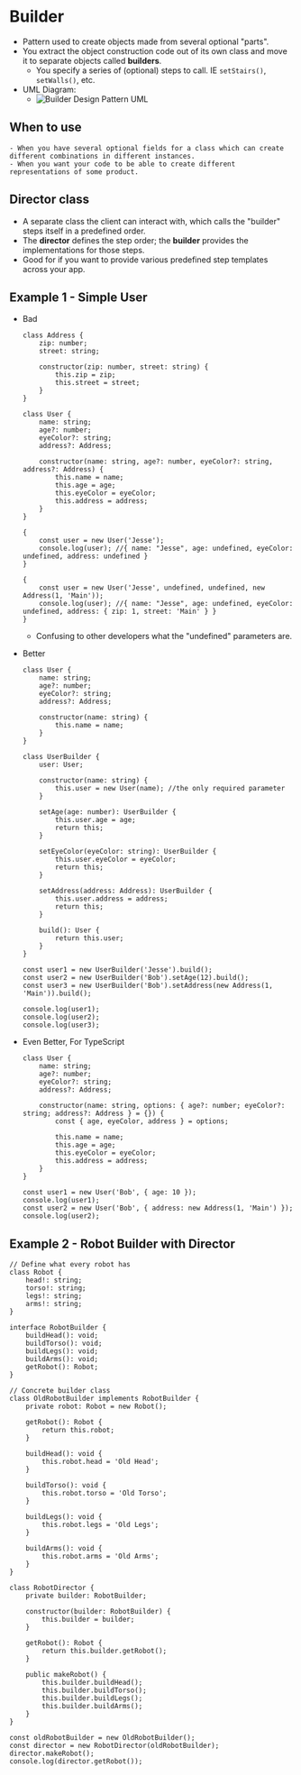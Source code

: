 # Builder

-   Pattern used to create objects made from several optional "parts".
-   You extract the object construction code out of its own class and move it to separate objects called **builders**.
    -   You specify a series of (optional) steps to call. IE `setStairs()`, `setWalls()`, etc.
-   UML Diagram:
    -   ![Builder Design Pattern UML](/builder-uml.png)

## When to use

    - When you have several optional fields for a class which can create different combinations in different instances.
    - When you want your code to be able to create different representations of some product.

## Director class

-   A separate class the client can interact with, which calls the "builder" steps itself in a predefined order.
-   The **director** defines the step order; the **builder** provides the implementations for those steps.
-   Good for if you want to provide various predefined step templates across your app.

## Example 1 - Simple User

-   Bad

    ```
    class Address {
        zip: number;
        street: string;

        constructor(zip: number, street: string) {
            this.zip = zip;
            this.street = street;
        }
    }

    class User {
        name: string;
        age?: number;
        eyeColor?: string;
        address?: Address;

        constructor(name: string, age?: number, eyeColor?: string, address?: Address) {
            this.name = name;
            this.age = age;
            this.eyeColor = eyeColor;
            this.address = address;
        }
    }

    {
        const user = new User('Jesse');
        console.log(user); //{ name: "Jesse", age: undefined, eyeColor: undefined, address: undefined }
    }

    {
        const user = new User('Jesse', undefined, undefined, new Address(1, 'Main'));
        console.log(user); //{ name: "Jesse", age: undefined, eyeColor: undefined, address: { zip: 1, street: 'Main' } }
    }
    ```

    -   Confusing to other developers what the "undefined" parameters are.

-   Better

    ```
    class User {
        name: string;
        age?: number;
        eyeColor?: string;
        address?: Address;

        constructor(name: string) {
            this.name = name;
        }
    }

    class UserBuilder {
        user: User;

        constructor(name: string) {
            this.user = new User(name); //the only required parameter
        }

        setAge(age: number): UserBuilder {
            this.user.age = age;
            return this;
        }

        setEyeColor(eyeColor: string): UserBuilder {
            this.user.eyeColor = eyeColor;
            return this;
        }

        setAddress(address: Address): UserBuilder {
            this.user.address = address;
            return this;
        }

        build(): User {
            return this.user;
        }
    }

    const user1 = new UserBuilder('Jesse').build();
    const user2 = new UserBuilder('Bob').setAge(12).build();
    const user3 = new UserBuilder('Bob').setAddress(new Address(1, 'Main')).build();

    console.log(user1);
    console.log(user2);
    console.log(user3);
    ```

-   Even Better, For TypeScript

    ```
    class User {
        name: string;
        age?: number;
        eyeColor?: string;
        address?: Address;

        constructor(name: string, options: { age?: number; eyeColor?: string; address?: Address } = {}) {
            const { age, eyeColor, address } = options;

            this.name = name;
            this.age = age;
            this.eyeColor = eyeColor;
            this.address = address;
        }
    }

    const user1 = new User('Bob', { age: 10 });
    console.log(user1);
    const user2 = new User('Bob', { address: new Address(1, 'Main') });
    console.log(user2);
    ```

## Example 2 - Robot Builder with Director

```
// Define what every robot has
class Robot {
	head!: string;
	torso!: string;
	legs!: string;
	arms!: string;
}

interface RobotBuilder {
	buildHead(): void;
	buildTorso(): void;
	buildLegs(): void;
	buildArms(): void;
	getRobot(): Robot;
}

// Concrete builder class
class OldRobotBuilder implements RobotBuilder {
	private robot: Robot = new Robot();

	getRobot(): Robot {
		return this.robot;
	}

	buildHead(): void {
		this.robot.head = 'Old Head';
	}

	buildTorso(): void {
		this.robot.torso = 'Old Torso';
	}

	buildLegs(): void {
		this.robot.legs = 'Old Legs';
	}

	buildArms(): void {
		this.robot.arms = 'Old Arms';
	}
}

class RobotDirector {
	private builder: RobotBuilder;

	constructor(builder: RobotBuilder) {
		this.builder = builder;
	}

	getRobot(): Robot {
		return this.builder.getRobot();
	}

	public makeRobot() {
		this.builder.buildHead();
		this.builder.buildTorso();
		this.builder.buildLegs();
		this.builder.buildArms();
	}
}

const oldRobotBuilder = new OldRobotBuilder();
const director = new RobotDirector(oldRobotBuilder);
director.makeRobot();
console.log(director.getRobot());
```
